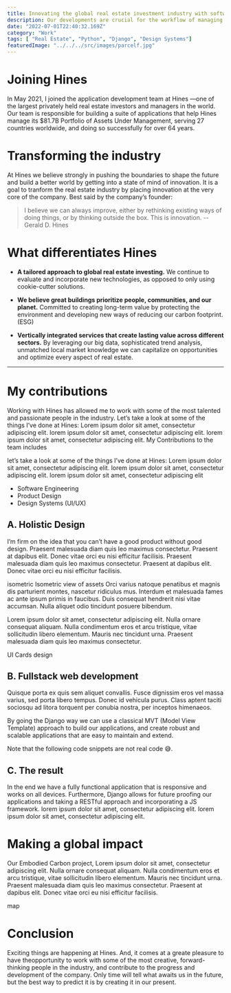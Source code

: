 ```yaml
---
title: Innovating the global real estate investment industry with software
description: Our developments are crucial for the workflow of managing the company's $80 Billion in assets under management.
date: "2022-07-01T22:40:32.169Z"
category: "Work"
tags: [ "Real Estate", "Python", "Django", "Design Systems"]
featuredImage: "../../../src/images/parcelf.jpg"
---
```


# Joining Hines

In May 2021, I joined the application development team at Hines —one of the largest privately held real estate investors and managers in the world. Our team is responsible for building a suite of applications that help Hines manage its $81.7B Portfolio of Assets Under Management, serving 27 countries worldwide, and doing so successfully for over 64 years.

# Transforming the industry

At Hines we believe strongly in pushing the boundaries to shape the future and build a better world by getting into a state of mind of innovation. It is a goal to tranform the real estate industry by placing innovation at the very core of the company. Best said by the company’s founder:

> I believe we can always improve, either by rethinking existing ways of doing things, or by thinking outside the box. This is innovation.
> --Gerald D. Hines

# What differentiates Hines

- **A tailored approach to global real estate investing.** We continue to evaluate and incorporate new technologies, as opposed to only using cookie-cutter solutions.

- **We believe great buildings prioritize people, communities, and our planet.** Committed to creating long-term value by protecting the environment and developing new ways of reducing our carbon footprint. (ESG)

- **Vertically integrated services that create lasting value across different sectors.** By leveraging our big data, sophisticated trend analysis, unmatched local market knowledge we can capitalize on opportunities and optimize every aspect of real estate.

---

# My contributions

Working with Hines has allowed me to work with some of the most talented and passionate people in the industry. Let’s take a look at some of the things I’ve done at Hines: Lorem ipsum dolor sit amet, consectetur adipiscing elit. lorem ipsum dolor sit amet, consectetur adipiscing elit. lorem ipsum dolor sit amet, consectetur adipiscing elit. My Contributions to the team includes

let’s take a look at some of the things I’ve done at Hines: Lorem ipsum dolor sit amet, consectetur adipiscing elit. lorem ipsum dolor sit amet, consectetur adipiscing elit. lorem ipsum dolor sit amet, consectetur adipiscing elit

- Software Engineering
- Product Design
- Design Systems (UI/UX)

## A. Holistic Design
I’m firm on the idea that you can’t have a good product without good design. Praesent malesuada diam quis leo maximus consectetur. Praesent at dapibus elit. Donec vitae orci eu nisi efficitur facilisis. Praesent malesuada diam quis leo maximus consectetur. Praesent at dapibus elit. Donec vitae orci eu nisi efficitur facilisis.

isometric
Isometric view of assets
Orci varius natoque penatibus et magnis dis parturient montes, nascetur ridiculus mus. Interdum et malesuada fames ac ante ipsum primis in faucibus. Duis consequat hendrerit nisi vitae accumsan. Nulla aliquet odio tincidunt posuere bibendum.

Lorem ipsum dolor sit amet, consectetur adipiscing elit. Nulla ornare consequat aliquam. Nulla condimentum eros et arcu tristique, vitae sollicitudin libero elementum. Mauris nec tincidunt urna. Praesent malesuada diam quis leo maximus consectetur.

UI Cards design

## B. Fullstack web development
Quisque porta ex quis sem aliquet convallis. Fusce dignissim eros vel massa varius, sed porta libero tempus. Donec id vehicula purus. Class aptent taciti sociosqu ad litora torquent per conubia nostra, per inceptos himenaeos.

By going the Django way we can use a classical MVT (Model View Template) approach to build our applications, and create robust and scalable applications that are easy to maintain and extend.

<Alert severity="warning">Note that the following code snippets are not real code 😅.</Alert>


## C. The result
In the end we have a fully functional application that is responsive and works on all devices. Furthermore, Django allows for future proofing our applications and taking a RESTful approach and incorporating a JS framework. lorem ipsum dolor sit amet, consectetur adipiscing elit. lorem ipsum dolor sit amet, consectetur adipiscing elit.

# Making a global impact
Our Embodied Carbon project, Lorem ipsum dolor sit amet, consectetur adipiscing elit. Nulla ornare consequat aliquam. Nulla condimentum eros et arcu tristique, vitae sollicitudin libero elementum. Mauris nec tincidunt urna. Praesent malesuada diam quis leo maximus consectetur. Praesent at dapibus elit. Donec vitae orci eu nisi efficitur facilisis.

map

# Conclusion
Exciting things are happening at Hines. And, it comes at a greate pleasure to have theopportunity to work with some of the most creative, forward-thinking people in the industry, and contribute to the progress and development of the company. Only time will tell what awaits us in the future, but the best way to predict it is by creating it in our present.

